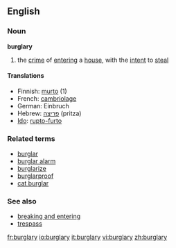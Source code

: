 ==English==

===Noun===
{{wikipedia}}
'''burglary'''

# the [[crime]] of [[entering]] a [[house]], with the [[intent]] to [[steal]]

====Translations====
*Finnish: [[murto]] (1)
*French: [[cambriolage]]
*German: Einbruch
*Hebrew: [[פריצה]] (pritza) {{f}}
*[[Ido]]: [[rupto-furto]]

===Related terms===
*[[burglar]]
*[[burglar alarm]]
*[[burglarize]]
*[[burglarproof]]
*[[cat burglar]]

===See also===
*[[breaking and entering]]
*[[trespass]]

[[fr:burglary]]
[[io:burglary]]
[[it:burglary]]
[[vi:burglary]]
[[zh:burglary]]